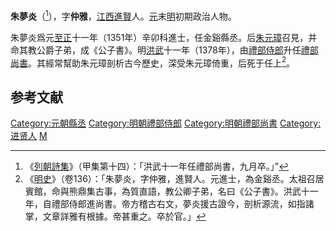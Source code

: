 '''朱夢炎'''（{{bd|？||1378年}}<ref>《[[列朝詩集|列朝詩集]]》（甲集第十四）：「洪武十一年任禮部尚書，九月卒。」”</ref>），字'''仲雅'''，[[江西|江西]][[進賢|進賢]]人。[[元朝|元]]末[[明朝|明]]初期政治人物。

朱夢炎爲元[[至正|至正]]十一年（1351年）辛卯科進士，任金谿縣丞。后[[朱元璋|朱元璋]]召見，并命其教公爵子弟，成《公子書》。明[[洪武|洪武]]十一年（1378年），由[[禮部侍郎|禮部侍郎]]升任[[禮部尚書|禮部尚書]]。其經常幫助朱元璋剖析古今歷史，深受朱元璋倚重，后死于任上<ref>《[[明史|明史]]》（卷136）：「朱夢炎，字仲雅，進賢人。元進士，為金谿丞。太祖召居賓館，命與熊鼎集古事，為質直語，教公卿子弟，名曰《公子書》。洪武十一年，自禮部侍郎進尚書。帝方稽古右文，夢炎援古證今，剖析源流，如指諸掌，文章詳雅有根據。帝甚重之。卒於官。」</ref>。

==参考文献==
{{wikisource|明史/卷136}}
<div class="references-small">
<references></references>
</div>

{{明朝人物小作品}}
{{至正十一年辛卯科廷試金榜}}
{{DEFAULTSORT:Zhu朱}}
[[Category:元朝縣丞|Category:元朝縣丞]]
[[Category:明朝禮部侍郎|Category:明朝禮部侍郎]]
[[Category:明朝禮部尚書|Category:明朝禮部尚書]]
[[Category:进贤人|Category:进贤人]]
[[Category:朱姓|M]]